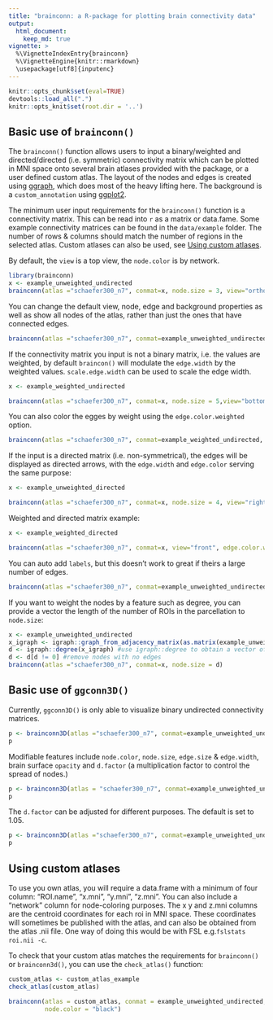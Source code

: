 ```yaml
---
title: "brainconn: a R-package for plotting brain connectivity data"
output: 
  html_document:
    keep_md: true
vignette: >
  %\VignetteIndexEntry{brainconn}
  %\VignetteEngine{knitr::rmarkdown}
  \usepackage[utf8]{inputenc}
---
```


```r
knitr::opts_chunk$set(eval=TRUE)
devtools::load_all(".")
knitr::opts_knit$set(root.dir = '..')
```

## Basic use of `brainconn()`
The `brainconn()` function allows users to input a binary/weighted and directed/directed (i.e. symmetric) connectivity matrix which can be plotted in MNI space onto several brain atlases provided with the package, or a user defined custom atlas. The layout of the nodes and edges is created using [ggraph](https://github.com/thomasp85/ggraph), which does most of the heavy lifting here. The background is a `custom_annotation` using [ggplot2](https://github.com/tidyverse/ggplot2). 

The minimum user input requirements for the `brainconn()` function is a connectivity matrix. This can be read into `r` as a matrix or data.fame. Some example connectivity matrices can be found in the `data/example` folder. The number of rows & columns should match the number of regions in the selected atlas. Custom atlases can also be used, see [Using custom atlases]. 

By default, the `view` is a top view, the `node.color` is by network.

```r
library(brainconn)
x <- example_unweighted_undirected
brainconn(atlas ="schaefer300_n7", conmat=x, node.size = 3, view="ortho")
```



You can change the default view, node, edge and background properties as well as show all nodes of the atlas, rather than just the ones that have connected edges.  
```r
brainconn(atlas ="schaefer300_n7", conmat=example_unweighted_undirected, view="left", node.size = 3, node.color = "hotpink", edge.width = 2, edge.color="darkblue", edge.alpha = 0.8, all.nodes = T, show.legend = F)
```

If the connectivity matrix you input is not a binary matrix, i.e. the values are weighted, by default `braincon()` will modulate the `edge.width` by the weighted values. `scale.edge.width` can be used to scale the edge width.

```r
x <- example_weighted_undirected

brainconn(atlas ="schaefer300_n7", conmat=x, node.size = 5,view="bottom", scale.edge.width = c(1,3), background.alpha = 0.4, show.legend = F)
```

You can also color the egges by weight using the `edge.color.weighted` option.

```r

brainconn(atlas ="schaefer300_n7", conmat=example_weighted_undirected, node.size = 7,view="bottom", edge.width = 2, edge.color.weighted = T, show.legend = T)
```

If the input is a directed matrix (i.e. non-symmetrical), the edges will be displayed as directed arrows, with the `edge.width` and `edge.color` serving the same purpose:

```r
x <- example_unweighted_directed

brainconn(atlas ="schaefer300_n7", conmat=x, node.size = 4, view="right", edge.alpha = 0.6)
```

Weighted and directed matrix example:
```r
x <- example_weighted_directed

brainconn(atlas ="schaefer300_n7", conmat=x, view="front", edge.color.weighted=T)
```


You can auto add `labels`, but this doesn't work to great if theirs a large number of edges. 
```r
brainconn(atlas ="schaefer300_n7", conmat=example_unweighted_undirected, labels = T, label.size = 2, node.size = 3)
```

If you want to weight the nodes by a feature such as degree, you can provide a vector the length of the number of ROIs in the parcellation to `node.size`: 

```r
x <- example_unweighted_undirected
x_igraph <- igraph::graph_from_adjacency_matrix(as.matrix(example_unweighted_undirected)) #convert connectivity matrix into an graph object.
d <- igraph::degree(x_igraph) #use igraph::degree to obtain a vector of nodal degree
d <- d[d != 0] #remove nodes with no edges 
brainconn(atlas ="schaefer300_n7", conmat=x, node.size = d)
```



## Basic use of `ggconn3D()`
Currently, `ggconn3D()` is only able to visualize binary undirected connectivity matrices. 

```r
p <- brainconn3D(atlas ="schaefer300_n7", conmat=example_unweighted_undirected, show.legend = F)
p
```

Modifiable features include `node.color`, `node.size`, `edge.size` & `edge.width`, brain surface `opacity` and `d.factor` (a multiplication factor to control the spread of nodes.)
```r
p <- brainconn3D(atlas = "schaefer300_n7", conmat=example_unweighted_undirected, edge.width = 6, edge.color = "green", node.size = 8, node.color = "red", show.legend = F)
p
```


The `d.factor` can be adjusted for different purposes. The default is set to 1.05.
```r
p <- brainconn3D(atlas ="schaefer300_n7", conmat=example_unweighted_undirected, edge.width = 3, edge.color = "brown", node.size = 3, d.factor = 1.3, all.nodes = T, opacity = 0.3, show.legend = F)
p
```

## Using custom atlases

To use you own atlas, you will require a data.frame with a minimum of four column: "ROI.name", "x.mni", "y.mni", "z.mni". You can also include a "network" column for node-coloring purposes. The x y and z.mni columns are the centroid coordinates for each roi in MNI space. These coordinates will sometimes be published with the atlas, and can also be obtained from the atlas .nii file. One way of doing this would be with FSL e.g.`fslstats roi.nii -c`.

To check that your custom atlas matches the requirements for `brainconn()` or `brainconn3d()`, you can use the `check_atlas()` function:

```r
custom_atlas <- custom_atlas_example
check_atlas(custom_atlas)

brainconn(atlas = custom_atlas, conmat = example_unweighted_undirected,
          node.color = "black")
```



